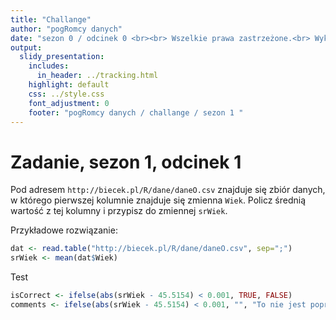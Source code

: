 ```yaml
---
title: "Challange"
author: "pogRomcy danych"
date: "sezon 0 / odcinek 0 <br><br> Wszelkie prawa zastrzeżone.<br> Wykorzystanie możliwe wyłącznie za zgodą autora.  <br><br><br><br>Naciśnij `A` by zamienić slajdy na ciągły tekst. <br> Naciśnij `T` by wyświetlić spis treści."
output:
  slidy_presentation:
    includes:
      in_header: ../tracking.html
    highlight: default
    css: ../style.css
    font_adjustment: 0
    footer: "pogRomcy danych / challange / sezon 1 "
---
```


# Zadanie, sezon 1, odcinek 1

Pod adresem `http://biecek.pl/R/dane/daneO.csv` znajduje się zbiór danych, w którego pierwszej kolumnie znajduje się zmienna `Wiek`. Policz średnią wartość z tej kolumny i przypisz do zmiennej `srWiek`.

Przykładowe rozwiązanie:

```r

dat <- read.table("http://biecek.pl/R/dane/daneO.csv", sep=";")
srWiek <- mean(dat$Wiek)

```

Test


```r

isCorrect <- ifelse(abs(srWiek - 45.5154) < 0.001, TRUE, FALSE)
comments <- ifelse(abs(srWiek - 45.5154) < 0.001, "", "To nie jest poprawna odpowiedź")

```


